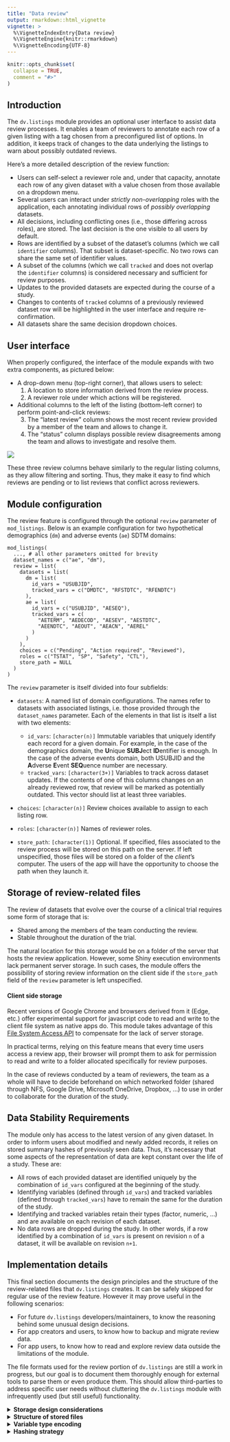 ```yaml
---
title: "Data review"
output: rmarkdown::html_vignette
vignette: >
  %\VignetteIndexEntry{Data review}
  %\VignetteEngine{knitr::rmarkdown}
  %\VignetteEncoding{UTF-8}
---
```


```r
knitr::opts_chunk$set(
  collapse = TRUE,
  comment = "#>"
)
```

## Introduction

The `dv.listings` module provides an optional user interface to assist data review processes. It enables a team of reviewers to annotate each row of a given listing with a tag chosen from a preconfigured list of options. In addition, it keeps track of changes to the data underlying the listings to warn about possibly outdated reviews.

Here's a more detailed description of the review function:

- Users can self-select a reviewer role and, under that capacity, annotate each row of any given dataset with a value chosen from those available on a dropdown menu.
- Several users can interact under _strictly non-overlapping_ roles with the application, each annotating individual rows of _possibly overlapping_ datasets.
- All decisions, including conflicting ones (i.e., those differing across roles), are stored. The last decision is the one visible to all users by default.
- Rows are identified by a subset of the dataset's columns (which we call `identifier` columns). That subset is dataset-specific. No two rows can share the same set of identifier values.
- A subset of the columns (which we call `tracked` and does not overlap the `identifier` columns) is considered necessary and sufficient for review purposes.
- Updates to the provided datasets are expected during the course of a study. 
- Changes to contents of `tracked` columns of a previously reviewed dataset row will be highlighted in the user interface and require re-confirmation.
- All datasets share the same decision dropdown choices.

## User interface

When properly configured, the interface of the module expands with two extra components, as pictured below:

- A drop-down menu (top-right corner), that allows users to select:
  1. A location to store information derived from the review process.
  2. A reviewer role under which actions will be registered.
- Additional columns to the left of the listing (bottom-left corner) to perform point-and-click reviews:
  3. The "latest review" column shows the most recent review provided by a member of the team and allows to change it.
  4. The "status" column displays possible review disagreements among the team and allows to investigate and resolve them.

![](images/review00.jpg)

These three review columns behave similarly to the regular listing columns, as they allow filtering and sorting. Thus, they make it easy to find which reviews are pending or to list reviews that conflict across reviewers.

## Module configuration

The review feature is configured through the optional `review` parameter of `mod_listings`. Below is an example configuration for two hypothetical demographics (`dm`) and adverse events (`ae`) SDTM domains:
```
mod_listings(
  ..., # all other parameters omitted for brevity
  dataset_names = c("ae", "dm"),
  review = list(
    datasets = list(
      dm = list(
        id_vars = "USUBJID",
        tracked_vars = c("DMDTC", "RFSTDTC", "RFENDTC")
      ),
      ae = list(
        id_vars = c("USUBJID", "AESEQ"), 
        tracked_vars = c(
          "AETERM", "AEDECOD", "AESEV", "AESTDTC", 
          "AEENDTC", "AEOUT", "AEACN", "AEREL"
        )
      )
    ),
    choices = c("Pending", "Action required", "Reviewed"),
    roles = c("TSTAT", "SP", "Safety", "CTL"),
    store_path = NULL
  )
)
```
The `review` parameter is itself divided into four subfields:

- `datasets`: A named list of domain configurations. The names refer to datasets with associated listings, i.e. those provided through the `dataset_names` parameter. Each of the elements in that list is itself a list with two elements:

  - `id_vars`: `[character(n)]` Immutable variables that uniquely identify each record for a given domain. For example, in the case of the demographics domain, the **U**nique **SUBJ**ect **ID**entifier is enough. In the case of the adverse events domain, both USUBJID and the **A**dverse **E**vent **SEQ**uence number are necessary.
  - `tracked_vars`: `[character(3+)]` Variables to track across dataset updates. If the contents of one of this columns changes on an already reviewed row, that review will be marked as potentially outdated. This vector should list at least three variables.
- `choices`: `[character(n)]` Review choices available to assign to each listing row.
- `roles`: `[character(n)]` Names of reviewer roles.
- `store_path`: `[character(1)]` Optional. If specified, files associated to the review process will be stored on this path on the server. If left unspecified, those files will be stored on a folder of the _client_'s computer. The users of the app will have the opportunity to choose the path when they launch it.

## Storage of review-related files

The review of datasets that evolve over the course of a clinical trial requires some form of storage that is:

- Shared among the members of the team conducting the review.
- Stable throughout the duration of the trial.

The natural location for this storage would be on a folder of the server that hosts the review application. However, some Shiny execution environments lack permanent server storage. In such cases, the module offers the possibility of storing review information on the client side if the `store_path` field of the `review` parameter is left unspecified. 

#### Client side storage

Recent versions of Google Chrome and browsers derived from it (Edge, etc.) offer experimental support for javascript code to read and write to the client file system as native apps do. This module takes advantage of this [File System Access API](https://wicg.github.io/file-system-access/) to compensate for the lack of server storage.

In practical terms, relying on this feature means that every time users access a review app, their browser will prompt them to ask for permission to read and write to a folder allocated specifically for review purposes.

In the case of reviews conducted by a team of reviewers, the team as a whole will have to decide beforehand on which networked folder (shared through NFS, Google Drive, Microsoft OneDrive, Dropbox, ...) to use in order to collaborate for the duration of the study.

## Data Stability Requirements
The module only has access to the latest version of any given dataset. In order to inform users about modified and newly added records, it relies on stored summary hashes of previously seen data. Thus, it's necessary that some aspects of the representation of data are kept constant over the life of a study. These are:

- All rows of each provided dataset are identified uniquely by the combination of `id_vars` configured at the beginning of the study.
- Identifying variables (defined through `id_vars`) and tracked variables (defined through `tracked_vars`) have to remain the same for the duration of the study.
- Identifying and tracked variables retain their types (factor, numeric, ...) and are available on each revision of each dataset.
- No data rows are dropped during the study. In other words, if a row identified by a combination of `id_vars` is present on revision `n` of a dataset, it will be available on revision `n+1`.

## Implementation details

This final section documents the design principles and the structure of the review-related files that `dv.listings` creates. It can be safely skipped for regular use of the review feature. However it may prove useful in the following scenarios:

- For future `dv.listings` developers/maintainers, to know the reasoning behind some unusual design decisions.
- For app creators and users, to know how to backup and migrate review data.
- For app users, to know how to read and explore review data outside the limitations of the module.

The file formats used for the review portion of `dv.listings` are still a work in progress, but our goal is to document them thoroughly enough for external tools to parse them or even produce them. This should allow third-parties to address specific user needs without cluttering the `dv.listings` module with infrequently used (but still useful) functionality.

<details><summary>**Storage design considerations**</summary>
The nature of the review feature requires concurrent multi-user (multi-session, multi-process) write access to a shared resource, which Posit deems incompatible with pins (https://docs.posit.co/connect/user/pins/, see reddish box).

This is the first DaVinci module that will serialize to permanent storage a substantial amount of study decisions taken over an extended period of time. Loss of data in this context is not acceptable. To guarantee data integrity, we propose the use of simple *append-only* data structures. Put simply, they are plain files opened in "append" mode. It's easy to demonstrate that they can't become the source of catastrophic loss of data of past review sessions. The granularity of the `pins` API (which only allows to load and store complete files) is incompatible with this design. 

Data appending improves performance, as only new changes need to be serialized. It's also useful for version tracking, as all editing operations can be replayed in the order in which they happened.

Backing up review data can be accomplished by copying the contents of the container folder to an independent file system. Since all review operations are appended, a delta-transmission tool such as `rsync` is a natural fit.

Lastly, using plain file storage allows for easy local testing and for universal use of the review feature (running the application locally, on Connect, on Openshift, ...).

</details>

<details><summary>**Structure of stored files**</summary>

If we take a hypothetical "xyz" domain, `dv.listings` will store the following files for review purposes (expand to see the layout of their contents):

<details><summary>`xyz_000.base` (information related to the first version of the "xyz" domain dataset seen by the module)</summary>
- 1 file magic code ("LISTBASE")
- 1 format version number (0)
- 1 generation marker (0)
- 1 timestamp of creation date+time (UTC)
- 1 complete hash of the "xyz" data.frame
- 1 domain string ("xyz")
- n `id_vars` variable names
- n `id_vars` variable types (see "Variable type encoding" below)
- m `tracked_vars` variable names
- m `tracked_vars` variable types (see "Variable type encoding" below)
- 1 row count
- p (1 per "xyz" row) `hash_id(xyz[id_vars])`
- p (1 per "xyz" row, 2\*m bytes long) `hash_tracked(xyz[tracked_vars])`
</details>

<details><summary>`xyz_001.delta` (one per domain dataset update)</summary>
- 1 file magic code ("LISTDELT")
- 1 format version number (0)
- 1 generation marker (1)
- 1 timestamp delta (seconds elapsed since "base" timestamp)
- 1 complete hash of new "xyz" data.frame
- 1 domain string ("xyz")
- 1 count of new rows
- n (1 per *new* "xyz" row) `hash_id(xyz[id_vars])`
- n (1 per *new* "xyz" row, 2\*m bytes long) `hash_tracked(xyz[tracked_vars])`
- 1 count of modified rows
- p (1 per *modified* "xyz" row) row index
- p (1 per *modified* "xyz" row, 2\*m bytes long) `hash_tracked(xyz[tracked_vars])`
</details>

<details><summary>`xyz_<ROLE>.review` (one per domain and ROLE)</summary>
- 1 file magic code ("LISTREVI")
- 1 format version number (0)
- 1 role string
- 1 domain string ("xyz")
- n reviews: row index + `review_index` + delta timestamp
</details>

<details><summary>`review.codes` (one per app):</summary>
- 1 file magic code ("LISTCODE")
- 1 format version number (0)
- n review texts
</details>

(Row indices refer to indices in the stored base+delta matrix, which is append-only. These _canonical_ indices are as good as identifiers).

The dominant factor governing the size of these files is the length of a hash, which is 16 bytes in the case of `hash_id` and 2\*m bytes (m being the number of tracked columns) in the case of `hash_tracked`, as we discuss in the "Hashing" session below. Row indices and delta timestamps can be encoded in 4 bytes. Review indices take up 1 byte each. Estimating an upper bound of 1 million rows per dataset, a `.base` file tracking 8 variables would take around 32 MiB. A comprehensive `.review` file for such a dataset would take around 9 MiB.

These file structures are designed so that they start with a short heterogeneous header that reiterates the information that can be gleaned from the file name. The rest of the records are all homogeneous and of known size. That allows to load them into memory without the need for expensive parsing.

These files won't benefit much from compression since their main content (the hashes) is by construction statistically indistinguishable from noise.

</details>

<details><summary>**Variable type encoding**</summary>
The two "variable type" `.base` fields are encoded as single bytes that take the following values:

- Date: 1
- POSIXct: 2
- POSIXlt: 3
- Logical: 10
- Factor: 11
- Integer: 13
- Numeric: 14
- Complex: 15
- Character: 16
- Raw: 24

Most of these values are taken from the base R `SEXPTYPE` enum definition (see `src/include/Rinternals.h` on any recent R source distribution). 

The values assigned to time types are arbitrary, because they are S3 objects and thus lack dedicated `SEXPTYPE` values.

The type of a `factor()` variable is not fully defined by it being tagged as such, since the levels and their internal encoding is also part of the type. For purposes of hashing, the review feature of `dv.listings` treats the content of factor columns as `character()` by mapping their value to their assign string-like representation. This feature also is indifferent to a factor being ordered.
</details>

<details><summary>**Hashing strategy**</summary>
We store hashes for the values of `id_vars` and `tracked_vars` dataset columns. These hashes serve as content IDs.

#### Choice of hash function

A popular choice for non-cryptographic hashing is the `xxh` family of function (https://github.com/Cyan4973/xxHash/tree/dev?tab=readme-ov-file#xxhash---extremely-fast-hash-algorithm) for its balance of speed and perceived hash quality.
Three independent R packages implement them:

- rlang: Provides no control over serialization, so hashes are potentially not stable across R versions. 
- digest: Maintained by Dirk Eddelbuettel, known for being a stickler for backwards compatibility. Provides serialization options.
- xxhashlite: Substantially faster than the other two implementations for small input sizes (our scenario). Provides serialization options.

It makes sense to use the fastest implementation available, as it respects the time of users and requires less energy. `xxhashlite` is then the clear winner, but migration to `digest` (or "vendoring" of `xxhashlite` inside this package) is always possible if this lesser-known package is somehow retired from CRAN.

#### Hashing of ID variables (`hash_id()`)

With a perfect hash function, we would expect a collision after `2^(n/2)` entries have been hashed, where `n` is the output length in bits of the chosen hash. A hash that produces 64 bits is not strong enough as 2^32 is a large quantity of hashes, but still bound to collide if the review feature is used long enough.

We opt instead for 128 bits, which makes the possibility of a collision extremely unlikely. We expect an upper bound of one million rows per dataset, which is 13 *orders of magnitude* lower than the mean amount of entries estimated necessary to get a collision. The chosen hash won't be perfect, but we have an ample safety margin. We also assume that data has not been created through adversarial means geared towards making hash collisions more likely.

#### Hashing of tracked variables (`hash_tracked()`)
We could apply the same reasoning behind the choice of the `hash_id()` function to the hashing of the variable parts of each row. We instead propose a more complex hashing scheme to provide partial information about *which variables of a row have been altered* when its hash changes.

Each hash value is 2\*m bytes long, where *m* is the number of variables tracked of a given dataset. Each of those bytes is an independent hash of three of the tracked variables of a dataset row. Each variable, in turn, contributes to three of the 2\*m byte-sized hashes. This mixing of variables makes it harder for an external adversarial observer of the `.base` and `.delta` files to brute-force the original values of the dataset by looking for collisions with the computed hash values.

To compute which variables contribute to which hash byte pair, we use the following scheme:

  - Byte pair *n*: Variables (*n*+0)%*n*, (*n*+2)%*n* and (*n*+3)%*n*

Where `%` indicates the remainder of the integer division.

So, for a input dataset with seven tracked variables (zero through six), this would mean:

  - Byte pair 0: Variables 0, 2 and 3
  - Byte pair 1: Variables 1, 3 and 4
  - Byte pair 2: Variables 2, 4 and 5
  - Byte pair 3: Variables 3, 5 and 6
  - Byte pair 4: Variables 4, 6 and 0
  - Byte pair 5: Variables 5, 0 and 1
  - Byte pair 6: Variables 6, 1 and 2

This scheme creates a unique mixtures of variables. Take, for instance, variable 0. It is combined with variables 2 and 3 on the zeroth byte pair, with variables 4 and 6 on the fourth byte pair and with 1 and 5 for the fifth byte pair.

Each of these byte pairs is computed by:

- Taking the three values to hash.
- Serializing them to text and concatenating them using the non-ASCII byte separator `1D` (also known as "group separator").
- Computing the `xxh32` hash and returning its two most significant bytes.

Informal testing (refer to `tests/testthat/tests-hash_tracked.R` for more details) of this hashing scheme shows the following properties:

- It's capable of identifying up to four modified variables per row (after that, it's preferable to give up and notify the whole row as modified).
- It has a very low **false negative rate** (a variable is modified without it being notified as such).
- It has a low **false positive rate** (a variable that retains its value is notified as modified). This only happens when there are actual changes to a row.

False positives are not critical, as they ask reviewers to consider a larger set of variables when re-reviewing a row that has been altered.

False negatives *are* critical, since they allow changes to go unreported to reviewers. This is why our choice of hash favors false positives over false negatives.

This composite hash function is a compromise found through heuristic exploration. If we come up with a better option, we can version it through the "format version number" present in `.base` and `.delta` files. This means that neither app creator nor app users have to concern themselves about the underlying `hash_tracked` representation.

</details>
